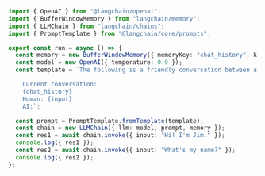 ```typescript
import { OpenAI } from "@langchain/openai";
import { BufferWindowMemory } from "langchain/memory";
import { LLMChain } from "langchain/chains";
import { PromptTemplate } from "@langchain/core/prompts";

export const run = async () => {
  const memory = new BufferWindowMemory({ memoryKey: "chat_history", k: 1 });
  const model = new OpenAI({ temperature: 0.9 });
  const template = `The following is a friendly conversation between a human and an AI. The AI is talkative and provides lots of specific details from its context. If the AI does not know the answer to a question, it truthfully says it does not know.

    Current conversation:
    {chat_history}
    Human: {input}
    AI:`;

  const prompt = PromptTemplate.fromTemplate(template);
  const chain = new LLMChain({ llm: model, prompt, memory });
  const res1 = await chain.invoke({ input: "Hi! I'm Jim." });
  console.log({ res1 });
  const res2 = await chain.invoke({ input: "What's my name?" });
  console.log({ res2 });
};
```